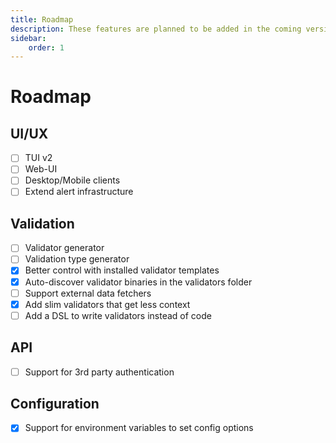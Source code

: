 ---
title: Roadmap
description: These features are planned to be added in the coming versions
sidebar:
    order: 1
---

# Roadmap

## UI/UX

* [ ] TUI v2
* [ ] Web-UI
* [ ] Desktop/Mobile clients
* [ ] Extend alert infrastructure

## Validation

* [ ] Validator generator
* [ ] Validation type generator
* [x] Better control with installed validator templates
* [x] Auto-discover validator binaries in the validators folder
* [ ] Support external data fetchers
* [x] Add slim validators that get less context
* [ ] Add a DSL to write validators instead of code

## API

* [ ] Support for 3rd party authentication

## Configuration

* [x] Support for environment variables to set config options



